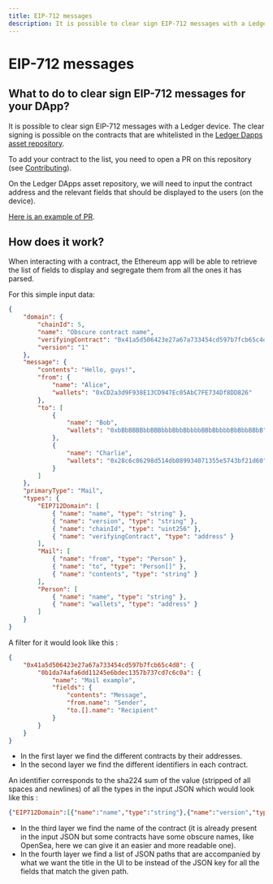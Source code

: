 ```yaml
---
title: EIP-712 messages
description: It is possible to clear sign EIP-712 messages with a Ledger device. The clear signing is possible on the contracts that are whitelisted in the Ledger Dapps asset repository.
---
```


# EIP-712 messages

## What to do to clear sign EIP-712 messages for your DApp?

It is possible to clear sign EIP-712 messages with a Ledger device. The clear signing is possible on the contracts that are whitelisted in the [Ledger Dapps asset repository](https://github.com/LedgerHQ/ledger-asset-dapps). 

To add your contract to the list, you need to open a PR on this repository (see [Contributing](https://github.com/LedgerHQ/ledger-asset-dapps/blob/main/CONTRIBUTING.md)).

On the Ledger DApps asset repository, we will need to input the contract address and the relevant fields that should be displayed to the users (on the device).

[Here is an example of PR](https://github.com/LedgerHQ/ledger-asset-dapps/pull/78/files).


## How does it work?

When interacting with a contract, the Ethereum app will be able to retrieve the list of fields to display and segregate them from all the ones it has parsed.

For this simple input data:

```json copy
{
	"domain": {
		"chainId": 5,
		"name": "Obscure contract name",
		"verifyingContract": "0x41a5d506423e27a67a733454cd597b7fcb65c4d8",
		"version": "1"
	},
	"message": {
		"contents": "Hello, guys!",
		"from": {
			"name": "Alice",
			"wallets": "0xCD2a3d9F938E13CD947Ec05AbC7FE734Df8DD826"
		},
		"to": [
			{
				"name": "Bob",
				"wallets": "0xbBbBBBBbbBBBbbbBbbBbbbbBBbBbbbbBbBbbBBbB"
			},
			{
				"name": "Charlie",
				"wallets": "0x28c6c06298d514db089934071355e5743bf21d60"
			}
		]
	},
	"primaryType": "Mail",
	"types": {
		"EIP712Domain": [
			{ "name": "name", "type": "string" },
			{ "name": "version", "type": "string" },
			{ "name": "chainId", "type": "uint256" },
			{ "name": "verifyingContract", "type": "address" }
		],
		"Mail": [
			{ "name": "from", "type": "Person" },
			{ "name": "to", "type": "Person[]" },
			{ "name": "contents", "type": "string" }
		],
		"Person": [
			{ "name": "name", "type": "string" },
			{ "name": "wallets", "type": "address" }
		]
	}
}
``` 

A filter for it would look like this :

```json copy
{
	"0x41a5d506423e27a67a733454cd597b7fcb65c4d8": {
		"0b1da74afa6dd11245e6bdec1357b737cd7c6c0a": {
			"name": "Mail example",
			"fields": {
				"contents": "Message",
				"from.name": "Sender",
				"to.[].name": "Recipient"
			}
		}
	}
}
```

- In the first layer we find the different contracts by their addresses.
- In the second layer we find the different identifiers in each contract.


An identifier corresponds to the sha224 sum of the value (stripped of all spaces and newlines) of all the types in the input JSON which would look like this :

```json copy
{"EIP712Domain":[{"name":"name","type":"string"},{"name":"version","type":"string"},{"name":"chainId","type":"uint256"},{"name":"verifyingContract","type":"address"}],"Mail":[{"name":"from","type":"Person"},{"name":"to","type":"Person[]"},{"name":"contents","type":"string"}],"Person":[{"name":"name","type":"string"},{"name":"wallets","type":"address"}]}
```

- In the third layer we find the name of the contract (it is already present in the input JSON but some contracts have some obscure names, like OpenSea, here we can give it an easier and more readable one).
- In the fourth layer we find a list of JSON paths that are accompanied by what we want the title in the UI to be instead of the JSON key for all the fields that match the given path.

